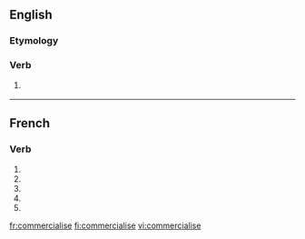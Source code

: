 {{also|commercialisé}}
==English==

===Etymology===
{{suffix|commercial|ise}}

===Verb===
{{en-verb|commercialis|es}}

# {{British}} {{alternative spelling of|commercialize}}

----

==French==

===Verb===
{{fr-verb-form}}

# {{form of|[[first-person|First-person]] [[singular]] [[present indicative]]|commercialiser|lang=French}}
# {{form of|[[third-person|Third-person]] [[singular]] [[present indicative]]| commercialiser|lang=French}}
# {{form of|First-person singular [[present subjunctive]]|commercialiser|lang=French}}
# {{form of|[[third-person|Third-person]] singular [[present subjunctive]]| commercialiser|lang=French}}
# {{form of|Second-person singular [[imperative]]|commercialiser |lang=French}}

[[fr:commercialise]]
[[fi:commercialise]]
[[vi:commercialise]]